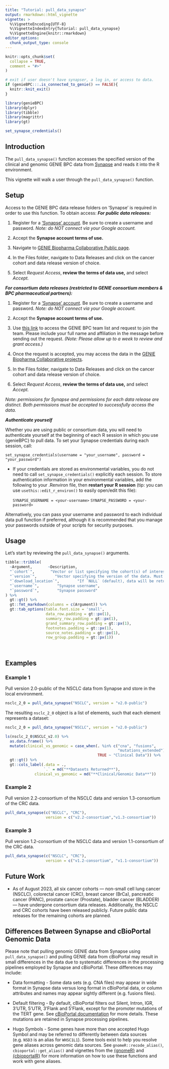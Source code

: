```yaml
---
title: "Tutorial: pull_data_synapse"
output: rmarkdown::html_vignette
vignette: >
  %\VignetteEncoding{UTF-8}
  %\VignetteIndexEntry{Tutorial: pull_data_synapse}
  %\VignetteEngine{knitr::rmarkdown}
editor_options: 
  chunk_output_type: console
---
```


```r
knitr::opts_chunk$set(
  collapse = TRUE,
  comment = "#>"
)

# exit if user doesn't have synapser, a log in, or access to data.
if (genieBPC:::.is_connected_to_genie() == FALSE){
  knitr::knit_exit()
}
```

```r
library(genieBPC)
library(dplyr)
library(tibble)
library(magrittr)
library(gt)

set_synapse_credentials()
```

## Introduction

The `pull_data_synapse()` function accesses the specified version of the clinical and genomic GENIE BPC data from [Synapse](https://www.synapse.org/#!Synapse:syn21226493/wiki/599164) and reads it into the R environment.
&nbsp;

This vignette will walk a user through the `pull_data_synapse()` function.


## Setup

Access to the GENIE BPC data release folders on 'Synapse' is required in
order to use this function. To obtain access:
***For public data releases:***


1.  Register for a ['Synapse' account](https://www.synapse.org/#). Be sure to create a username and password. *Note: do NOT connect via your Google account.*

2.  Accept the **Synapse account terms of use.**

3.  Navigate to [GENIE Biopharma Collaborative Public page](https://www.synapse.org/).

4.  In the Files folder, navigate to Data Releases and click on the cancer cohort and data release version of choice.

5.  Select *Request Access*, **review the terms of data use,** and select *Accept.*


***For consortium data releases (restricted to GENIE consortium members & BPC pharmaceutical partners):***

1.  Register for a ['Synapse' account](https://www.synapse.org/#). Be sure to create a username and password. *Note: do NOT connect via your Google account.*

2.  Accept the **Synapse account terms of use.**

3.  Use [this link](https://www.synapse.org/#!Team:3399797) to access
    the GENIE BPC team list and request to join the team. Please include
    your full name and affiliation in the message before sending out the
    request. *(Note: Please allow up to a week to review and grant access.)*

3.  Once the request is accepted, you may access the data in the [GENIE
    Biopharma Collaborative
    projects](https://www.synapse.org/#!Synapse:syn21226493).
    
4.  In the Files folder, navigate to Data Releases and click on the cancer cohort and data release version of choice.

5.  Select *Request Access*, **review the terms of data use,** and select *Accept.*

*Note: permissions for Synapse and permissions for each data release are distinct. Both permissions must be accepted to successfully access the data.*

***Authenticate yourself***

Whether you are using public or consortium data, you will need to authenticate yourself at the beginning of each R session in which you use {genieBPC} to pull data.  To set your Synapse credentials during each session, call:

  `set_synapse_credentials(username = "your_username", password = "your_password")`
  
- If your credentials are stored as environmental variables, you do not need to call `set_synapse_credentials()` explicitly each session. To store authentication information in your environmental variables, add the following to your .Renviron file, then **restart your R session** (tip: you can use `usethis::edit_r_environ()` to easily open/edit this file):

  `SYNAPSE_USERNAME = <your-username>`
  `SYNAPSE_PASSWORD = <your-password>`

Alternatively, you can pass your username and password to each individual data pull function if preferred, although it is recommended that you manage your passwords outside of your scripts for security purposes.


## Usage

Let's start by reviewing the `pull_data_synapse()` arguments.


```r
tibble::tribble(
  ~Argument,       ~Description,
  "`cohort`",       "Vector or list specifying the cohort(s) of interest. Must be one of 'NSCLC' (Non-Small Cell Lung Cancer), 'CRC' (Colorectal Cancer), 'BrCa' (Breast Cancer), 'BLADDER' (Bladder Cancer), 'PANC' (Pancreatic Cancer), or 'Prostate' (Prostate Cancer)",
  "`version`",        "Vector specifying the version of the data. Must be one of the following: 'v1.1-consortium', 'v1.2-consortium', 'v2.1-consortium', 'v2.0-public'. When entering multiple cohorts, the order of the version numbers corresponds to the order that the cohorts are specified; the cohort and version number must be in the same order in order to pull the correct data.",
  "`download_location`",        "If `NULL` (default), data will be returned as a list of dataframes with requested data as list items. Otherwise, specify a folder path to have data automatically downloaded there. When a path is specified, data are not read into the R environment.",
  "`username`",        "Synapse username",
  "`password`",        "Synapse password"
) %>%
  gt::gt() %>%
  gt::fmt_markdown(columns = c(Argument)) %>%
  gt::tab_options(table.font.size = 'small',
                  data_row.padding = gt::px(1),
                  summary_row.padding = gt::px(1),
                  grand_summary_row.padding = gt::px(1),
                  footnotes.padding = gt::px(1),
                  source_notes.padding = gt::px(1),
                  row_group.padding = gt::px(1))
```

&nbsp;

## Examples


### Example 1

Pull version 2.0-public of the NSCLC data from Synapse and store in the local environment.

```r
nsclc_2_0 = pull_data_synapse("NSCLC", version = "v2.0-public")
```


The resulting `nsclc_2_0` object is a list of elements, such that each element represents a dataset:


```r
nsclc_2_0 = pull_data_synapse("NSCLC", version = "v2.0-public")
```


```r
ls(nsclc_2_0$NSCLC_v2.0) %>% 
  as.data.frame() %>% 
  mutate(clinical_vs_genomic = case_when(. %in% c("cna", "fusions",
                                                  "mutations_extended") ~ "Genomic Data",
                                         TRUE ~ "Clinical Data")) %>% 
  gt::gt() %>% 
  gt::cols_label(.data = .,
                 `.` = md("**Datasets Returned**"),
             clinical_vs_genomic = md("**Clinical/Genomic Data**"))
```



### Example 2

Pull version 2.2-consortium of the NSCLC data and version 1.3-consortium of the CRC data.

```r
pull_data_synapse(c("NSCLC", "CRC"), 
                  version = c("v2.2-consortium","v1.3-consortium"))
```



### Example 3

Pull version 1.2-consortium of the NSCLC data and version 1.1-consortium of the CRC data.

```r
pull_data_synapse(c("NSCLC", "CRC"),
                  version = c("v1.2-consortium", "v1.1-consortium"))
```



## Future Work

* As of August 2023, all six cancer cohorts  &mdash; non-small cell lung cancer (NSCLC), colorectal cancer (CRC), breast cancer (BrCa), pancreatic cancer (PANC), prostate cancer (Prostate), bladder cancer (BLADDER) &mdash; have undergone consortium data releases. Additionally, the NSCLC and CRC cohorts have been released publicly. Future public data releases for the remaining cohorts are planned.

## Differences Between Synapse and cBioPortal Genomic Data

Please note that pulling genomic GENIE data from Synapse using `pull_data_synapse()` and pulling GENIE data from cBioPortal may result in small differences in the data due to systematic differences in the processing pipelines employed by Synapse and cBioPortal. These differences may include: 

* Data formatting - Some data sets (e.g. CNA files) may appear in wide format in Synapse data versus long format in cBioPortal data, or column attributes and names may appear sightly different (e.g. fusions files).

* Default filtering - By default, cBioPortal filters out Silent, Intron, IGR, 3'UTR, 5'UTR, 3'Flank and 5'Flank, except for the promoter mutations of the TERT gene. See [cBioPortal documentation](https://docs.cbioportal.org/file-formats/#mutation-data) for more details. These mutations are retained in Synapse processing pipelines.

* Hugo Symbols - Some genes have more than one accepted Hugo Symbol and may be referred to differently between data sources (e.g. `NSD3` is an alias for `WHSC1L1`). Some tools exist to help you resolve gene aliases across genomic data sources. See `gnomeR::recode_alias()`, `cbioportal::get_alias()` and vignettes from the [{gnomeR}](https://mskcc-epi-bio.github.io/gnomeR/) and [{cbioportalR}](https://www.karissawhiting.com/cbioportalR/) for more information on how to use these functions and work with gene aliases.

